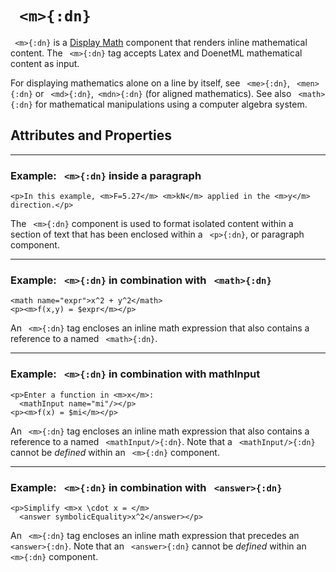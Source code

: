 



# ` <m>{:dn}`


` <m>{:dn}` is a [Display Math](../document_structure/essentialConcepts#component-types)
component that renders inline mathematical content.  The ` <m>{:dn}` tag accepts Latex and 
DoenetML mathematical content as input.

For displaying mathematics alone on a line by itself, see ` <me>{:dn}`, ` <men>{:dn}` 
or ` <md>{:dn}`,` <mdn>{:dn}` (for aligned mathematics). See also ` <math>{:dn}`
for mathematical manipulations using a computer algebra system.

## Attributes and Properties 
 <AttrDisplay name='m'/> 
 <PropDisplay name='m'/>

---

### Example: ` <m>{:dn}` inside a paragraph


```doenet-editor-horiz
<p>In this example, <m>F=5.27</m> <m>kN</m> applied in the <m>y</m> direction.</p>
```



The ` <m>{:dn}` component is used to format isolated content within a section of 
text that has been enclosed within a ` <p>{:dn}`, or paragraph component. 



---

### Example: ` <m>{:dn}` in combination with ` <math>{:dn}`


```doenet-editor-horiz
<math name="expr">x^2 + y^2</math>
<p><m>f(x,y) = $expr</m></p>
```



An ` <m>{:dn}` tag encloses an inline math expression that also contains a 
reference to a named ` <math>{:dn}`.



---

### Example: ` <m>{:dn}` in combination with <tage>mathInput</tage>


```doenet-editor-horiz
<p>Enter a function in <m>x</m>: 
  <mathInput name="mi"/></p>
<p><m>f(x) = $mi</m></p>
```



An ` <m>{:dn}` tag encloses an inline math expression that also contains a 
reference to a named ` <mathInput/>{:dn}`. Note that a ` <mathInput/>{:dn}` cannot 
be *defined* within an ` <m>{:dn}` component.



---

### Example: ` <m>{:dn}` in combination with ` <answer>{:dn}`


```doenet-editor-horiz
<p>Simplify <m>x \cdot x = </m> 
  <answer symbolicEquality>x^2</answer></p>    
```



An ` <m>{:dn}` tag encloses an inline math expression that precedes 
an ` <answer>{:dn}`. Note that an ` <answer>{:dn}` cannot be *defined* within 
an ` <m>{:dn}` component.


